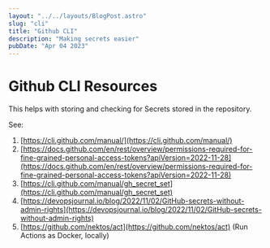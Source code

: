 ```yaml
---
layout: "../../layouts/BlogPost.astro"
slug: "cli"
title: "Github CLI"
description: "Making secrets easier"
pubDate: "Apr 04 2023"
---
```



# Github CLI Resources


This helps with storing and checking for Secrets stored in the repository.


See:

1. [https://cli.github.com/manual/](https://cli.github.com/manual/)
2. [https://docs.github.com/en/rest/overview/permissions-required-for-fine-grained-personal-access-tokens?apiVersion=2022-11-28](https://docs.github.com/en/rest/overview/permissions-required-for-fine-grained-personal-access-tokens?apiVersion=2022-11-28)
3. [https://cli.github.com/manual/gh_secret_set](https://cli.github.com/manual/gh_secret_set)
4. [https://devopsjournal.io/blog/2022/11/02/GitHub-secrets-without-admin-rights](https://devopsjournal.io/blog/2022/11/02/GitHub-secrets-without-admin-rights)
5. [https://github.com/nektos/act](https://github.com/nektos/act) (Run Actions as Docker, locally)
